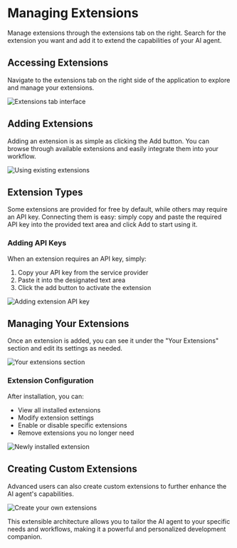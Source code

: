 # Managing Extensions


Manage extensions through the extensions tab on the right. Search for the extension you want and add it to extend the capabilities of your AI agent.

## Accessing Extensions

Navigate to the extensions tab on the right side of the application to explore and manage your extensions.

<img
  src="/images/desktop-app/desktop_app-extensions.png"
  alt="Extensions tab interface"
/>

## Adding Extensions

Adding an extension is as simple as clicking the Add button. You can browse through available extensions and easily integrate them into your workflow.

<img
  src="/images/desktop-app/desktop_app-Use-existing-extensions.png"
  alt="Using existing extensions"
/>

## Extension Types

Some extensions are provided for free by default, while others may require an API key. Connecting them is easy: simply copy and paste the required API key into the provided text area and click Add to start using it.

### Adding API Keys

When an extension requires an API key, simply:
1. Copy your API key from the service provider
2. Paste it into the designated text area
3. Click the add button to activate the extension

<img
  src="/images/desktop-app/desktop_app-add-extension-api-key.png"
  alt="Adding extension API key"
/>

## Managing Your Extensions

Once an extension is added, you can see it under the "Your Extensions" section and edit its settings as needed.

<img
  src="/images/desktop-app/desktop_app-your-extensions.png"
  alt="Your extensions section"
/>

### Extension Configuration

After installation, you can:
- View all installed extensions
- Modify extension settings
- Enable or disable specific extensions
- Remove extensions you no longer need

<img
  src="/images/desktop-app/desktop_app-Installed-new-extension.png"
  alt="Newly installed extension"
/>

## Creating Custom Extensions

Advanced users can also create custom extensions to further enhance the AI agent's capabilities.

<img
  src="/images/desktop-app/desktop_app-create-tour-own-extensions.png"
  alt="Create your own extensions"
/>

This extensible architecture allows you to tailor the AI agent to your specific needs and workflows, making it a powerful and personalized development companion.

